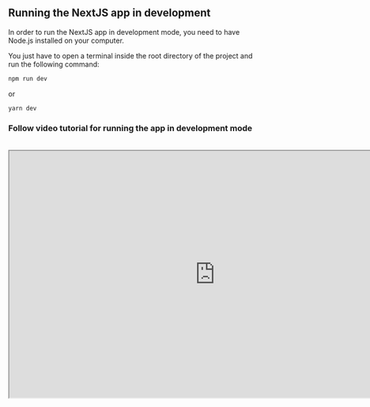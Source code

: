 

## Running the NextJS app in development

In order to run the NextJS app in development mode, you need to have Node.js installed on your computer.

You just have to open a terminal inside the root directory of the project and run the following command:

```bash
npm run dev
```
or
```bash
yarn dev
```

### Follow video tutorial for running the app in development mode
<br/>

<iframe width="832" height="500" src="https://cdn.tanna.app/biddo/run-web-on-dev.mp4" title="Running web in development mode" allow="autoplay; fullscreen" allowfullscreen></iframe>
<br/>
